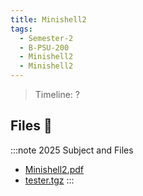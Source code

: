 ```yaml
---
title: Minishell2
tags:
  - Semester-2
  - B-PSU-200
  - Minishell2
  - Minishell2
---
```

> Timeline: ?


## Files 📂

:::note 2025 Subject and Files
- [Minishell2.pdf](https://github.com/Studio-17/Epitech-Subjects/raw/main/Semester-2/B-PSU-200/Minishell2/Minishell2/Minishell2.pdf)
- [tester.tgz](https://github.com/Studio-17/Epitech-Subjects/raw/main/Semester-2/B-PSU-200/Minishell2/Minishell2/tester.tgz)
:::

